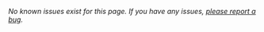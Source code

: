 *No known issues exist for this page. If you have any issues, [please report a bug](https://github.com/KelvinTegelaar/CIPP/issues/new?assignees=&labels=&template=bug_report.md&title=BUG%3A+).*